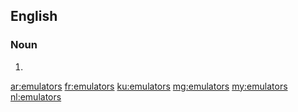 ==English==

===Noun===
{{head|en|noun plural form}}

# {{plural of|emulator|lang=en}}

[[ar:emulators]]
[[fr:emulators]]
[[ku:emulators]]
[[mg:emulators]]
[[my:emulators]]
[[nl:emulators]]